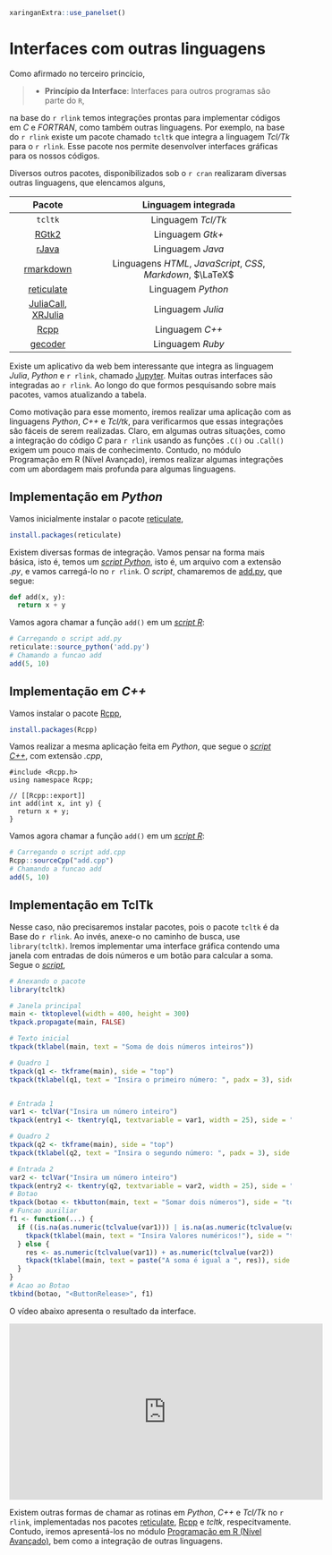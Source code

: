 ```r
xaringanExtra::use_panelset()
```


# <i class="fas fa-sort-alpha-down"></i> Interfaces com outras linguagens {#rinterface}

Como afirmado no terceiro princício,

<blockquote>
<p>
- **Princípio da Interface**: Interfaces para outros programas são parte do `R`,
</p>
</blockquote>

na base do `r rlink` temos integrações prontas para implementar códigos em *C* e *FORTRAN*, como também outras linguagens. Por exemplo, na base do `r rlink` existe um pacote chamado `tcltk` que integra a linguagem *Tcl/Tk* para o `r rlink`. Esse pacote nos permite desenvolver interfaces gráficas para os nossos códigos.

Diversos outros pacotes, disponibilizados sob o `r cran` realizaram diversas outras linguagens, que elencamos alguns,

| Pacote      | Linguagem integrada |
|:------:     |:-------------------:|
|`tcltk`      | Linguagem *Tcl/Tk*  |
| [RGtk2](https://github.com/cran/RGtk2)     | Linguagem *Gtk+*    |
| [rJava](http://www.rforge.net/rJava/)     | Linguagem *Java*    |
| [rmarkdown](https://rmarkdown.rstudio.com/) | Linguagens *HTML*, *JavaScript*, *CSS*, *Markdown*, $\LaTeX$ |
|  [reticulate](https://rstudio.github.io/reticulate/) | Linguagem *Python* |
| [JuliaCall](https://non-contradiction.github.io/JuliaCall/index.html), [XRJulia](https://cran.r-project.org/web/packages/XRJulia/index.html) | Linguagem *Julia* |
| [Rcpp](http://www.rcpp.org/) | Linguagem *C++* |
| [gecoder](http://gecoder.org/) | Linguagem *Ruby*  |

Existe um aplicativo da web bem interessante que integra as linguagem *Julia*, *Python* e `r rlink`, chamado [Jupyter](https://jupyter.org/). Muitas outras interfaces são integradas ao `r rlink`. Ao longo do que formos pesquisando sobre mais pacotes, vamos atualizando a tabela.

Como motivação para esse momento, iremos realizar uma aplicação com as linguagens *Python*, *C++* e *Tcl/tk*, para verificarmos que essas integrações são fáceis de serem realizadas. Claro, em algumas outras situações, como a integração do código *C* para `r rlink` usando as funções `.C()` ou `.Call()` exigem um pouco mais de conhecimento. Contudo, no módulo Programação em R (Nível Avançado), iremos realizar algumas integrações com um abordagem mais profunda para algumas linguagens.


::: {.panelset}
::: {.panel}
## Implementação em *Python*

Vamos inicialmente instalar o pacote [reticulate](https://rstudio.github.io/reticulate/),

```r
install.packages(reticulate)
```

Existem diversas formas de integração. Vamos pensar na forma mais básica, isto é, temos um [*script Python*](scripts/aula24/add.py), isto é, um arquivo com a extensão *.py*, e vamos carregá-lo no `r rlink`. O *script*, chamaremos de [add.py](scripts/aula24/add.py), que segue:

```python
def add(x, y):
  return x + y
```

Vamos agora chamar a função `add()` em um [*script R*](scripts/aula24/r-python.R):

```r
# Carregando o script add.py
reticulate::source_python('add.py') 
# Chamando a funcao add
add(5, 10)
```
:::
::: {.panel}
## Implementação em *C++*

Vamos instalar o pacote [Rcpp](http://www.rcpp.org/),

```r
install.packages(Rcpp)
```

Vamos realizar a mesma aplicação feita em *Python*, que segue o [*script C++*](scripts/aula24/add.cpp), com extensão *.cpp*,

```Rcpp
#include <Rcpp.h>
using namespace Rcpp;

// [[Rcpp::export]]
int add(int x, int y) {
  return x + y;
}
```

Vamos agora chamar a função `add()` em um [*script R*](scripts/aula24/r-rcpp.R):

```r
# Carregando o script add.cpp
Rcpp::sourceCpp("add.cpp")
# Chamando a funcao add
add(5, 10)
```
:::

::: {.panel}
## Implementação em TclTk

Nesse caso, não precisaremos instalar pacotes, pois o pacote `tcltk` é da Base do `r rlink`. Ao invés, anexe-o no caminho de busca, use `library(tcltk)`. Iremos implementar uma interface gráfica contendo uma janela com entradas de dois números e um botão para calcular a soma. Segue o [*script*](scripts/aula24/r-tcltk.R),

```r
# Anexando o pacote
library(tcltk)

# Janela principal
main <- tktoplevel(width = 400, height = 300)
tkpack.propagate(main, FALSE)

# Texto inicial
tkpack(tklabel(main, text = "Soma de dois números inteiros"))

# Quadro 1
tkpack(q1 <- tkframe(main), side = "top")
tkpack(tklabel(q1, text = "Insira o primeiro número: ", padx = 3), side = "left", anchor = "e")


# Entrada 1
var1 <- tclVar("Insira um número inteiro")
tkpack(entry1 <- tkentry(q1, textvariable = var1, width = 25), side = "left", anchor = "ne")

# Quadro 2
tkpack(q2 <- tkframe(main), side = "top")
tkpack(tklabel(q2, text = "Insira o segundo número: ", padx = 3), side = "left", anchor = "e")

# Entrada 2
var2 <- tclVar("Insira um número inteiro")
tkpack(entry2 <- tkentry(q2, textvariable = var2, width = 25), side = "left", anchor = "ne")
# Botao 
tkpack(botao <- tkbutton(main, text = "Somar dois números"), side = "top")
# Funcao auxiliar
f1 <- function(...) {
  if ((is.na(as.numeric(tclvalue(var1))) | is.na(as.numeric(tclvalue(var2))))) {
    tkpack(tklabel(main, text = "Insira Valores numéricos!"), side = "top")
  } else {
    res <- as.numeric(tclvalue(var1)) + as.numeric(tclvalue(var2))
    tkpack(tklabel(main, text = paste("A soma é igual a ", res)), side = "top")
  }
} 
# Acao ao Botao
tkbind(botao, "<ButtonRelease>", f1)
```

O vídeo abaixo apresenta o resultado da interface.

<iframe width="560" height="315" src="https://www.youtube.com/embed/u1AQoCEfOF0" frameborder="0" allow="accelerometer; autoplay; clipboard-write; encrypted-media; gyroscope; picture-in-picture" allowfullscreen></iframe>
:::

:::

Existem outras formas de chamar as rotinas em *Python*, *C++* e *Tcl/Tk* no `r rlink`, implementadas nos pacotes [reticulate](https://rstudio.github.io/reticulate/), [Rcpp](http://www.rcpp.org/) e *tcltk*, respecitvamente. Contudo, iremos apresentá-los no módulo [Programação em R (Nível Avançado)](navancado.html), bem como a integração de outras linguagens.


